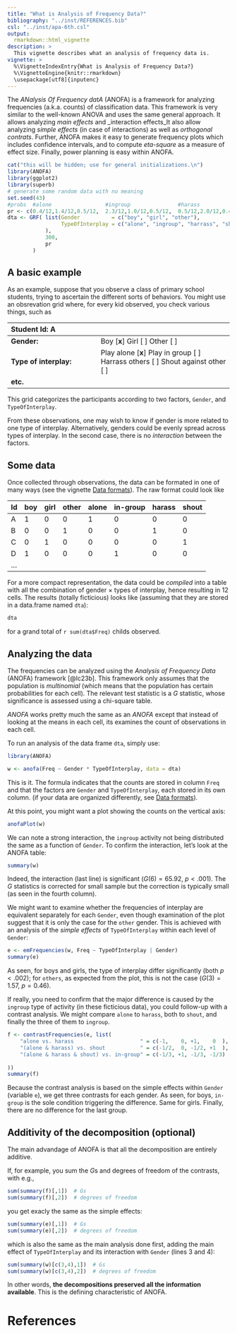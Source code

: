---
title: "What is Analysis of Frequency Data?"
bibliography: "../inst/REFERENCES.bib"
csl: "../inst/apa-6th.csl"
output: 
  rmarkdown::html_vignette
description: >
  This vignette describes what an analysis of frequency data is.
vignette: >
  %\VignetteIndexEntry{What is Analysis of Frequency Data?}
  %\VignetteEngine{knitr::rmarkdown}
  \usepackage[utf8]{inputenc}
---

The _ANalysis Of Frequency datA_ (ANOFA) is a framework for analyzing frequencies (a.k.a. counts) of
classification data. This framework is very similar to the well-known ANOVA and uses the same general
approach. It allows analyzing _main effects_ and _interaction effects_It also allow analyzing _simple effects_ (in case of 
interactions) as well as _orthogonal contrats_. Further, ANOFA makes it easy to generate frequency plots
which includes confidence intervals, and to compute _eta-square_ as a measure of effect size. Finally,
power planning is easy within ANOFA.

```{r, echo = FALSE, message = FALSE, results = 'hide', warning = FALSE}
cat("this will be hidden; use for general initializations.\n")
library(ANOFA)
library(ggplot2)
library(superb)
# generate some random data with no meaning
set.seed(43)
#probs  #alone                 #ingroup               #harass                #shout
pr <- c(0.4/12,1.4/12,0.5/12,  2.3/12,1.0/12,0.5/12,  0.5/12,2.0/12,0.4/12,  0.5/12,2.0/12,0.5/12)
dta <- GRF( list(Gender          = c("boy", "girl", "other"), 
                 TypeOfInterplay = c("alone", "ingroup", "harrass", "shout")
            ),
            300,
            pr
        )
```

## A basic example

As an example, suppose that you observe a class of primary school students, trying to 
ascertain the different sorts of behaviors. You might use an obsrevation grid where, 
for every kid observed, you check various things, such as

| Student Id: A   |                          |
|:----------------|-------------------------|
|**Gender:**        | Boy [**x**] Girl [ ] Other [ ]   |
|**Type of interplay:**  | Play alone [**x**] Play in group [ ] Harrass others [ ] Shout against other [ ] |
|**etc.** |

This grid categorizes the participants according to two factors, `Gender`, and `TypeOfInterplay`. 

From these observations, one may wish to know if gender is more related to one type of interplay. Alternatively, 
genders could be evenly spread across types of interplay. In the second case, there is no _interaction_ between the 
factors.

## Some data

Once collected through observations, the data can be formated in one of many ways (see the vignette 
[Data formats](https://dcousin3.github.io/ANOFA/articles/DataFormatsForFrequencies.html)). The raw format
could look like 

| Id | boy  | girl  | other | alone | in-group | harass | shout |
|----|------|-------|-------|-------|----------|--------|-------|
| A  | 1    | 0     | 0     | 1     | 0        |  0     |  0    |
| B  | 0    | 0     | 1     | 0     | 0        |  1     |  0    |
| C  | 0    | 1     | 0     | 0     | 0        |  0     |  1    |
| D  | 1    | 0     | 0     | 0     | 1        |  0     |  0    |
| ...|      |       |       |       |          |        |       |

For a more compact representation, the data could be _compiled_ into a table
with all the combination of gender $\times$ types of interplay, hence 
resulting in 12 cells. The results (totally ficticious) looks like (assuming that
they are stored in a data.frame named ``dta``):

```{r, message = FALSE, warning = FALSE}
dta
```

for a grand total of `r sum(dta$Freq)` childs observed.

## Analyzing the data

The frequencies can be analyzed using the _Analysis of Frequency Data_ (ANOFA) framework [@lc23b].
This framework only assumes that the population is _multinomial_ (which means that the population
has certain probabilities for each cell). The relevant test statistic is a $G$ statistic, whose
significance is assessed using a chi-square table.

*ANOFA* works pretty much the same as an *ANOFA* except that instead of looking at the means in each
cell, its examines the count of observations in each cell.

To run an analysis of the data frame ``dta``, simply use:

```{r, warning = FALSE}
library(ANOFA)

w <- anofa(Freq ~ Gender * TypeOfInterplay, data = dta) 
```

This is it. The formula indicates that the counts are stored in column ``Freq`` and that 
the factors are ``Gender`` and ``TypeOfInterplay``, each stored in its own column.
(if your data are organized differently, see 
[Data formats](https://dcousin3.github.io/ANOFA/articles/DataFormatsForFrequencies.html)).

At this point, you might want a plot showing the counts on the vertical axis:

```{r, message=FALSE, warning=FALSE, fig.width=4, fig.height=3, fig.cap="**Figure 1**. The frequencies of the ficticious data as a function of Gender and Type of Interplay. Error bars show difference-adjusted 95% confidence intervals."}
anofaPlot(w) 
```

We can note a strong interaction, the `ingroup` activity not being distributed the same as a 
function of ``Gender``. To confirm the interaction, let's look at the ANOFA table:

```{r}
summary(w)
```

Indeed, the interaction (last line) is significant ($G(6) = 65.92$, $p < .001$). The $G$ statistics is
corrected for small sample but the correction is typically small (as seen in the fourth column).

We might want to examine whether the frequencies of interplay are equivalent separately for each ``Gender``, 
even though examination of the plot suggest that it is only the case for the ``other`` gender. This is
achieved with an analysis of the _simple effects_ of `TypeOfInterplay` within each level of `Gender`:

```{r}
e <- emFrequencies(w, Freq ~ TypeOfInterplay | Gender)
summary(e)
```

As seen, for boys and girls, the type of interplay differ significantly (both $p < .002$); for 
``others``, as expected from the plot, this is not the case ($G(3) = 1.57$, $p = 0.46$).

If really, you need to confirm that the major difference is caused by the ``ingroup`` type of
activity (in these ficticious data), you could follow-up with a contrast analysis. We might
compare `alone` to `harass`, both to `shout`, and finally the three of them to `ingroup`.

```{r}
f <- contrastFrequencies(e, list(
    "alone vs. harass                     " = c(-1,    0, +1,    0  ),
    "(alone & harass) vs. shout           " = c(-1/2,  0, -1/2, +1  ),
    "(alone & harass & shout) vs. in-group" = c(-1/3, +1, -1/3, -1/3)
    
))
summary(f)
```

Because the contrast analysis is based on the simple effects within ``Gender`` (variable ``e``),
we get three contrasts for each gender. As seen, for boys, `in-group` is the sole condition
triggering the difference. Same for girls. Finally, there are no difference for the
last group.


## Additivity of the decomposition (optional)

The main advandage of ANOFA is that all the decomposition are entirely additive.

If, for example, you sum the $G$s and degrees of freedom of the contrasts, with e.g., 

```{r, results="hold"}
sum(summary(f)[,1])  # Gs
sum(summary(f)[,2])  # degrees of freedom
```

you get exacly the same as the simple effects:

```{r, results="hold"}
sum(summary(e)[,1])  # Gs
sum(summary(e)[,2])  # degrees of freedom
```

which is also the same as the main analysis done first, adding the main effect of ``TypeOfInterplay`` and its 
interaction with ``Gender`` (lines 3 and 4):

```{r, results="hold"}
sum(summary(w)[c(3,4),1])  # Gs
sum(summary(w)[c(3,4),2])  # degrees of freedom
```

In other words, **the decompositions preserved all the information available**. This is the 
defining characteristic of ANOFA.



# References



